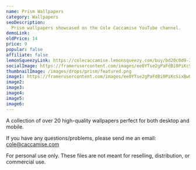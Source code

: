 ```yaml
---
name: Prism Wallpapers
category: Wallpapers
seoDescription:
  Prism wallpapers showcased on the Cole Caccamise YouTube channel.
demoLink:
oldPrice: 14
price: 9
popular: false
affiliate: false
lemonSqueezyLink: https://colecaccamise.lemonsqueezy.com/buy/bd20c0d9-3f33-4656-a6c4-300f704a49d5
socialImage: https://framerusercontent.com/images/ee0YTse2gPaFdBi0PiKcSixBwUQ.png?scale-down-to=1024
thumbnailImage: /images/drops/prism/featured.png
image1: https://framerusercontent.com/images/ee0YTse2gPaFdBi0PiKcSixBwUQ.png?scale-down-to=1024
image2:
image3:
image4:
image5:
image6:
---
```


A collection of over 20 high-quality wallpapers perfect for both desktop and
mobile.

If you have any questions/problems, please send me an email:
[cole@caccamise.com](mailto:cole@caccamise.com)

For personal use only. These files are not meant for reselling, distribution, or
commercial use.
